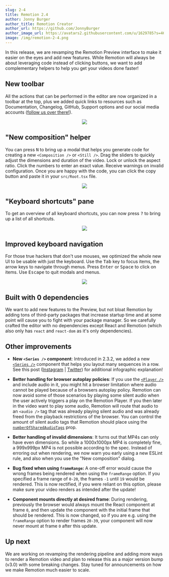 ```yaml
---
slug: 2-4
title: Remotion 2.4
author: Jonny Burger
author_title: Remotion Creator
author_url: https://github.com/JonnyBurger
author_image_url: https://avatars2.githubusercontent.com/u/1629785?s=460&u=12eb94da6070d00fc924761ce06e3a428d01b7e9&v=4
image: /img/remotion-2-4.png
---
```


In this release, we are revamping the Remotion Preview interface to make it easier on the eyes and add new features. While Remotion will always be about leveraging code instead of clicking buttons, we want to add complementary helpers to help you get your videos done faster!

## New toolbar

All the actions that can be performed in the editor are now organized in a toolbar at the top, plus we added quick links to resources such as Documentation, Changelog, GitHub, Support options and our social media accounts ([follow us over there!](https://instagram.com/remotion)).

<p align="center">
  <img src="/img/toolbar.gif" style={{maxWidth: 500}} />
</p>

## "New composition" helper

You can press <kbd>N</kbd> to bring up a modal that helps you generate code for creating a new `<Composition />` or `<Still />`. Drag the sliders to quickly adjust the dimensions and duration of the video. Lock or unlock the aspect ratio. Click the numbers to enter an exact value. Receive warnings on invalid configuration. Once you are happy with the code, you can click the copy button and paste it in your `src/Root.tsx` file.

<p align="center">
  <img src="/img/newcomp.png" style={{maxWidth: 650}} />
</p>

## "Keyboard shortcuts" pane

To get an overview of all keyboard shortcuts, you can now press <kbd>?</kbd> to bring up a list of all shortcuts.

<p align="center">
  <img src="/img/keyboard-shortcuts.png" style={{maxWidth: 450}} />
</p>

## Improved keyboard navigation

For those true hackers that don't use mouses, we optimized the whole new UI to be usable with just the keyboard. Use the <kbd>Tab</kbd> key to focus items, the arrow keys to navigate through menus. Press <kbd>Enter</kbd> or <kbd>Space</kbd> to click on items. Use <kbd>Escape</kbd> to quit modals and menus.

<p align="center">
  <img src="https://pub-646d808d9cb240cea53bedc76dd3cd0c.r2.dev/keyboard-navigation.gif" style={{maxWidth: 600}} />
</p>

## Built with 0 dependencies

We want to add new features to the Preview, but not bloat Remotion by adding tons of third-party packages that increase startup time and at some point will cause you to fight with your package manager. So we carefully crafted the editor with no dependencies except React and Remotion (which also only has `react` and `react-dom` as it's only dependencies).

## Other improvements

- **New `<Series />` component**: Introduced in 2.3.2, we added a new [`<Series />`](/docs/series) component that helps you layout many sequences in a row. See this post ([Instagram](https://www.instagram.com/p/CTMCMX1q-Lm/) | [Twitter](https://twitter.com/JNYBGR/status/1432225492116123651)) for additional infographic explanation!

- **Better handling for browser autoplay policies**: If you use the [`<Player />`](/docs/player) and include audio in it, you might hit a browser limitation where audio cannot be played because of a browsers autoplay policy. Remotion can now avoid some of those scenarios by playing some silent audio when the user actively triggers a play on the Remotion Player. If you then later in the video want to play some audio, Remotion will route that audio to an `<audio />` tag that was already playing silent audio and was already freed from the playback restrictions of the browser. You can control the amount of silent audio tags that Remotion should place using the [`numberOfSharedAudioTags`](/docs/player/autoplay#using-the-numberofsharedaudiotags-prop) prop.

- **Better handling of invalid dimensions**: It turns out that MP4s can only have even dimensions. So while a 1000x1000px MP4 is completely fine, a 999x999px MP4 is not possible according to the spec. Instead of erroring out when rendering, we now warn you early using a new ESLint rule, and also when you use the "New composition" dialog.

- **Bug fixed when using `frameRange`:** A one-off error would cause the wrong frames being rendered when using the `frameRange` option. If you specified a frame range of `0-20`, the frames `-1` until `19` would be rendered. This is now rectified, if you were reliant on this option, please make sure your video renders as intended after the update!

- **Component mounts directly at desired frame**:
  During rendering, previously the browser would always mount the React component at frame `0`, and then update the component with the initial frame that should be rendered. This is now changed, so if you are e.g. using the `frameRange` option to render frames `20-39`, your component will now never mount at frame `0` after this update.

## Up next

We are working on revamping the rendering pipeline and adding more ways to render a Remotion video and plan to release this as a major version bump (v3.0) with some breaking changes. Stay tuned for announcements on how we make Remotion much easier to scale.
